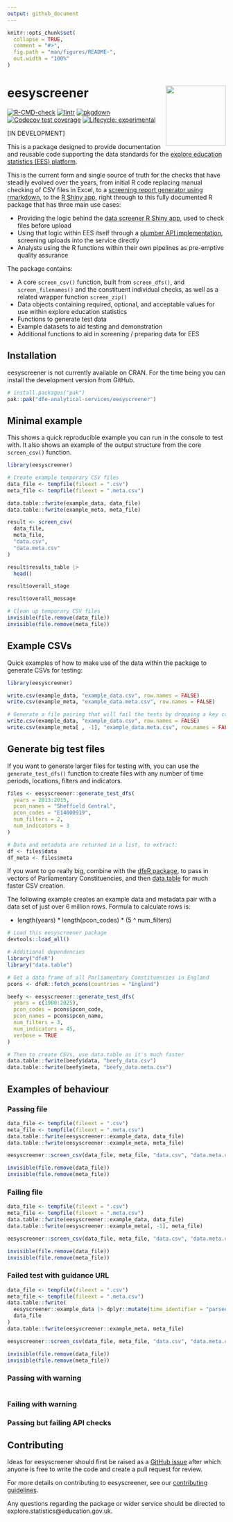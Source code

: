 ---
output: github_document
---

<!-- README.md is generated from README.Rmd. Please edit that file -->

```{r, include = FALSE}
knitr::opts_chunk$set(
  collapse = TRUE,
  comment = "#>",
  fig.path = "man/figures/README-",
  out.width = "100%"
)
```

# eesyscreener <a href="https://dfe-analytical-services.github.io/eesyscreener/"><img src="" align="right" height="138" /></a>

<!-- badges: start -->
[![R-CMD-check](https://github.com/dfe-analytical-services/eesyscreener/actions/workflows/R-CMD-check.yaml/badge.svg)](https://github.com/dfe-analytical-services/eesyscreener/actions/workflows/R-CMD-check.yaml)
[![lintr](https://github.com/dfe-analytical-services/eesyscreener/actions/workflows/lint.yaml/badge.svg?branch=main)](https://github.com/dfe-analytical-services/eesyscreener/actions/workflows/lint.yaml)
[![pkgdown](https://github.com/dfe-analytical-services/eesyscreener/actions/workflows/pkgdown.yaml/badge.svg)](https://github.com/dfe-analytical-services/eesyscreener/actions/workflows/pkgdown.yaml)
[![Codecov test coverage](https://codecov.io/gh/dfe-analytical-services/eesyscreener/graph/badge.svg)](https://app.codecov.io/gh/dfe-analytical-services/eesyscreener)
[![Lifecycle: experimental](https://img.shields.io/badge/lifecycle-experimental-orange.svg)](https://lifecycle.r-lib.org/articles/stages.html#experimental)
<!-- badges: end -->

[IN DEVELOPMENT]

This is a package designed to provide documentation and reusable code supporting the data standards for the [explore education statistics (EES) platform](https://explore-education-statistics.service.gov.uk/). 

This is the current form and single source of truth for the checks that have steadily evolved over the years, from initial R code replacing manual checking of CSV files in Excel, to a [screening report generator using rmarkdown](https://github.com/dfe-analytical-services/ees-data-screener), to the [R Shiny app](https://github.com/dfe-analytical-services/dfe-published-data-qa), right through to this fully documented R package that has three main use cases:

- Providing the logic behind the [data screener R Shiny app](https://github.com/dfe-analytical-services/dfe-published-data-qa), used to check files before upload
- Using that logic within EES itself through a [plumber API implementation](https://github.com/dfe-analytical-services/ees-screener-api), screening uploads into the service directly
- Analysts using the R functions within their own pipelines as pre-emptive quality assurance

The package contains:

- A core `screen_csv()` function, built from `screen_dfs()`, and `screen_filenames()` and the constituent individual checks, as well as a related wrapper function `screen_zip()`
- Data objects containing required, optional, and acceptable values for use within explore education statistics
- Functions to generate test data
- Example datasets to aid testing and demonstration
- Additional functions to aid in screening / preparing data for EES

## Installation

eesyscreener is not currently available on CRAN. For the time being you can install the development version from GitHub.

``` r
# install.packages("pak")
pak::pak("dfe-analytical-services/eesyscreener")
```

## Minimal example

This shows a quick reproducible example you can run in the console to test with. It also shows an example of the output structure from the core `screen_csv()` function.
```{r}
library(eesyscreener)

# Create example temporary CSV files
data_file <- tempfile(fileext = ".csv")
meta_file <- tempfile(fileext = ".meta.csv")

data.table::fwrite(example_data, data_file)
data.table::fwrite(example_meta, meta_file)

result <- screen_csv(
  data_file,
  meta_file,
  "data.csv",
  "data.meta.csv"
)

result$results_table |>
  head()

result$overall_stage

result$overall_message

# Clean up temporary CSV files
invisible(file.remove(data_file))
invisible(file.remove(meta_file))
```

## Example CSVs

Quick examples of how to make use of the data within the package to generate CSVs for testing:
``` r
library(eesyscreener)

write.csv(example_data, "example_data.csv", row.names = FALSE)
write.csv(example_meta, "example_data.meta.csv", row.names = FALSE)

# Generate a file pairing that will fail the tests by dropping a key column
write.csv(example_data, "example_data.csv", row.names = FALSE)
write.csv(example_meta[ , -1], "example_data.meta.csv", row.names = FALSE)
```

## Generate big test files

If you want to generate larger files for testing with, you can use the `generate_test_dfs()` function to create files with any number of time periods, locations, filters and indicators.

```r
files <- eesyscreener::generate_test_dfs(
  years = 2013:2015, 
  pcon_names = "Sheffield Central", 
  pcon_codes = "E14000919", 
  num_filters = 2, 
  num_indicators = 3
)

# Data and metadata are returned in a list, to extract:
df <- files$data
df_meta <- files$meta
```

If you want to go really big, combine with the [dfeR package](https://dfe-analytical-services.github.io/dfeR/), to pass in vectors of Parliamentary Constituencies, and then [data.table](https://rdatatable.gitlab.io/data.table/) for much faster CSV creation.

The following example creates an example data and metadata pair with a data set of just over 6 million rows. Formula to calculate rows is:

- length(years) * length(pcon_codes) * (5 ^ num_filters)

```r
# Load this eesyscreener package
devtools::load_all()

# Additional dependencies
library("dfeR")
library("data.table")

# Get a data frame of all Parliamentary Constituencies in England
pcons <- dfeR::fetch_pcons(countries = "England")

beefy <- eesyscreener::generate_test_dfs(
  years = c(1980:2025),
  pcon_codes = pcons$pcon_code,
  pcon_names = pcons$pcon_name,
  num_filters = 3,
  num_indicators = 45,
  verbose = TRUE
)

# Then to create CSVs, use data.table as it's much faster
data.table::fwrite(beefy$data, "beefy_data.csv")
data.table::fwrite(beefy$meta, "beefy_data.meta.csv")
```

## Examples of behaviour

### Passing file

``` {r passing}
data_file <- tempfile(fileext = ".csv")
meta_file <- tempfile(fileext = ".meta.csv")
data.table::fwrite(eesyscreener::example_data, data_file)
data.table::fwrite(eesyscreener::example_meta, meta_file)

eesyscreener::screen_csv(data_file, meta_file, "data.csv", "data.meta.csv")

invisible(file.remove(data_file))
invisible(file.remove(meta_file))
```

### Failing file

``` {r failing}
data_file <- tempfile(fileext = ".csv")
meta_file <- tempfile(fileext = ".meta.csv")
data.table::fwrite(eesyscreener::example_data, data_file)
data.table::fwrite(eesyscreener::example_meta[, -1], meta_file)

eesyscreener::screen_csv(data_file, meta_file, "data.csv", "data.meta.csv")

invisible(file.remove(data_file))
invisible(file.remove(meta_file))
```

### Failed test with guidance URL

``` {r guidance}
data_file <- tempfile(fileext = ".csv")
meta_file <- tempfile(fileext = ".meta.csv")
data.table::fwrite(
  eesyscreener::example_data |> dplyr::mutate(time_identifier = "parsec"),
  data_file
)
data.table::fwrite(eesyscreener::example_meta, meta_file)

eesyscreener::screen_csv(data_file, meta_file, "data.csv", "data.meta.csv")

invisible(file.remove(data_file))
invisible(file.remove(meta_file))
```

### Passing with warning

``` {r warning}
```

### Failing with warning


### Passing but failing API checks




## Contributing

Ideas for eesyscreener should first be raised as a [GitHub issue](https://github.com/dfe-analytical-services/eesyscreener/issues/new/choose) after which anyone is free to write the code and create a pull request for review.

For more details on contributing to eesyscreener, see our [contributing guidelines](https://dfe-analytical-services.github.io/eesyscreener/CONTRIBUTING.html).

Any questions regarding the package or wider service should be directed to explore.statistics@education.gov.uk.
